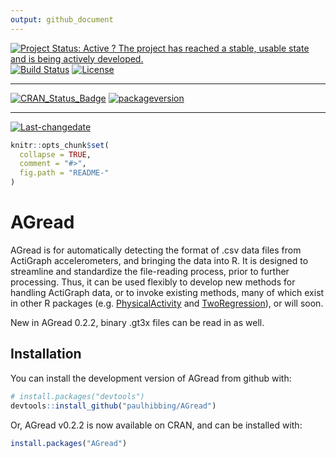 ```yaml
---
output: github_document
---
```

[![Project Status: Active ? The project has reached a stable, usable state and is being actively developed.](http://www.repostatus.org/badges/latest/active.svg)](http://www.repostatus.org/#active)
[![Build Status](https://travis-ci.org/paulhibbing/AGread.svg?branch=master)](https://travis-ci.org/paulhibbing/AGread)
[![License](https://img.shields.io/badge/licence-MIT-blue.svg)](https://opensource.org/licenses/MIT)
 
---
 
[![CRAN_Status_Badge](http://www.r-pkg.org/badges/version/AGread)](https://cran.r-project.org/package=AGread)
[![packageversion](https://img.shields.io/badge/Package%20version-0.2.2.9000-orange.svg?style=flat-square)](commits/master)
 
---
 
[![Last-changedate](https://img.shields.io/badge/last%20change-`r gsub('-', '--', Sys.Date())`-yellowgreen.svg)](/commits/master)

<!-- README.md is generated from README.Rmd. Please edit that file -->

```r
knitr::opts_chunk$set(
  collapse = TRUE,
  comment = "#>",
  fig.path = "README-"
)
```

# AGread

AGread is for automatically detecting the format of .csv data files from ActiGraph accelerometers, and bringing the data into R. It is designed to streamline and standardize the file-reading process, prior to further processing. Thus, it can be used flexibly to develop new methods for handling ActiGraph data, or to invoke existing methods, many of which exist in other R packages (e.g. [PhysicalActivity](https://cran.r-project.org/package=PhysicalActivity) and [TwoRegression](https://cran.r-project.org/package=TwoRegression)), or will soon.

New in AGread 0.2.2, binary .gt3x files can be read in as well.

## Installation

You can install the development version of AGread from github with:

```r
# install.packages("devtools")
devtools::install_github("paulhibbing/AGread")
```

Or, AGread v0.2.2 is now available on CRAN, and can be installed with:

```r
install.packages("AGread")
```

